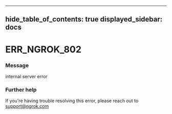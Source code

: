 

---
hide_table_of_contents: true
displayed_sidebar: docs
---


# ERR_NGROK_802

### Message
internal server error

<ErrorDetails error="err_ngrok_802" />



### Further help
If you're having trouble resolving this error, please reach out to [support@ngrok.com](mailto:support@ngrok.com?subject=Help%20with%20ERR_NGROK_802)

